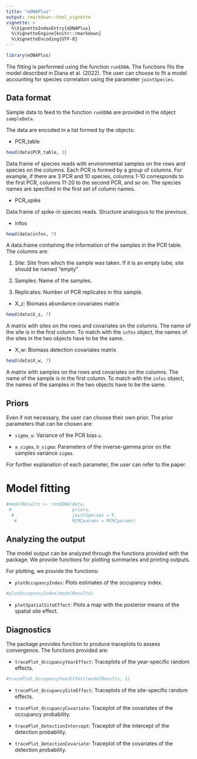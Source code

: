 ```yaml
---
title: "eDNAPlus"
output: rmarkdown::html_vignette
vignette: >
  %\VignetteIndexEntry{eDNAPlus}
  %\VignetteEngine{knitr::rmarkdown}
  %\VignetteEncoding{UTF-8}
---
```


```r
library(eDNAPlus)
```


The fitting is performed using the function `runEDNA`. The functions fits the model described in Diana et al. (2022). The user can choose to fit a model accounting for species correlation using the parameter `jointSpecies`.

## Data format

Sample data to feed to the function `runEDNA` are provided in the object `sampleData`. 


The data are encoded in a list formed by the objects:

* PCR_table

```r
head(data$PCR_table, 3)
```

Data.frame of species reads with environmental samples on the rows and species on the columns. Each PCR is formed by a group of columns. For example, if there are 3 PCR and 10 species, columns 1-10 corresponds to the first PCR, columns 11-20 to the second PCR, and so on. The species names are specified in the first set of column names.

* PCR_spike

Data.frame of spike-in species reads. Structure analogous to the previous.


* infos

```r
head(data$infos, 7)
```

A data.frame containing the information of the samples in the PCR table. The columns are:

   1. Site: Site from which the sample was taken. If it is an empty tube, site should be named "empty"

   2. Samples: Name of the samples.

   3. Replicates: Number of PCR replicates in this sample.


* X_z: Biomass abundance covariates matrix

```r
head(data$X_z, 7)
```

A matrix with sites on the rows and covariates on the columns. The name of the site is in the first column. To match with the `infos` object, the names of the sites in the two objects have to be the same.


* X_w: Biomass detection covariates matrix

```r
head(data$X_w, 7)
```

A matrix with samples on the rows and covariates on the columns. The name of the sample is in the first column. To match with the `infos` object, the names of the samples in the two objects have to be the same.


## Priors

Even if not necessary, the user can choose their own prior. The prior parameters that can be chosen are:

* `sigma_u`: Variance of the PCR bias `u`.

* `a_sigma`, `b_sigma`: Parameters of the inverse-gamma prior on the samples variance `sigma`.

For further explanation of each parameter, the user can refer to the paper.

# Model fitting

```r
#modelResults <- runEDNA(data,
 #                       priors,
  #                      jointSpecies = F,
   #                     MCMCparams = MCMCparams) 
```



## Analyzing the output

The model output can be analyzed through the functions provided with the package. We provide functions for plotting summaries and printing outputs.

For plotting, we provide the functions:

* `plotOccupancyIndex`: Plots estimates of the occupancy index.

```r
#plotOccupancyIndex(modelResults)
```

* `plotSpatialSiteEffect`: Plots a map with the posterior means of the spatial site effect.

## Diagnostics

The package provides function to produce traceplots to assess convergence. The functions provided are:

* `tracePlot_OccupancyYearEffect`: Traceplots of the year-specific random effects.

```r
#tracePlot_OccupancyYearEffect(modelResults, 1)
```

* `tracePlot_OccupancySiteEffect`: Traceplots of the site-specific random effects.

* `tracePlot_OccupancyCovariate`: Traceplot of the covariates of the occupancy probability.

* `tracePlot_DetectionIntercept`: Traceplot of the intercept of the detection probability.

* `tracePlot_DetectionCovariate`: Traceplot of the covariates of the detection probability.
